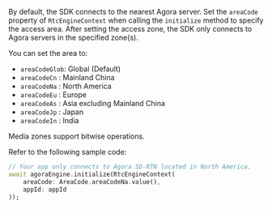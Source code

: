 
<PlatformWrapper platform="flutter">

By default, the SDK connects to the nearest Agora server. Set the `areaCode` property of `RtcEngineContext` when calling the `initialize` method to specify the access area.  After setting the access zone, the SDK only connects to Agora servers in the specified zone(s).

You can set the area to:

* `areaCodeGlob`: Global (Default)
* `areaCodeCn`  : Mainland China
* `areaCodeNa`  : North America
* `areaCodeEu`  : Europe
* `areaCodeAs`  : Asia excluding Mainland China
* `areaCodeJp`  : Japan
* `areaCodeIn`  : India

<Admonition title="information" type="info">
Media zones support bitwise operations.
</Admonition>

Refer to the following sample code:

```dart
// Your app only connects to Agora SD-RTN located in North America.
await agoraEngine.initialize(RtcEngineContext(
    areaCode: AreaCode.areaCodeNa.value(),
    appId: appId
));
```

</PlatformWrapper>
